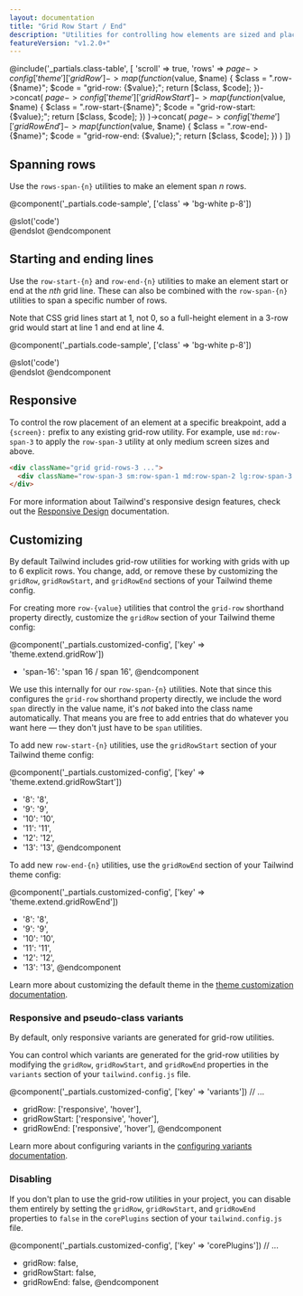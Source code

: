 ```yaml
---
layout: documentation
title: "Grid Row Start / End"
description: "Utilities for controlling how elements are sized and placed across grid rows."
featureVersion: "v1.2.0+"
---
```



@include('_partials.class-table', [
  'scroll' => true,
  'rows' => $page->config['theme']['gridRow']->map(function ($value, $name) {
    $class = ".row-{$name}";
    $code = "grid-row: {$value};";
    return [$class, $code];
  })->concat(
    $page->config['theme']['gridRowStart']->map(function ($value, $name) {
      $class = ".row-start-{$name}";
      $code = "grid-row-start: {$value};";
      return [$class, $code];
    })
  )->concat(
    $page->config['theme']['gridRowEnd']->map(function ($value, $name) {
      $class = ".row-end-{$name}";
      $code = "grid-row-end: {$value};";
      return [$class, $code];
    })
  )
])

## Spanning rows

Use the `rows-span-{n}` utilities to make an element span _n_ rows.

@component('_partials.code-sample', ['class' => 'bg-white p-8'])
<div className="h-64 grid grid-rows-3 grid-flow-col gap-4">
  <div className="row-span-3 bg-gray-500"></div>
  <div className="row-span-1 col-span-2 bg-gray-300"></div>
  <div className="row-span-2 col-span-2 bg-gray-300"></div>
</div>
@slot('code')
<div className="grid grid-rows-3 grid-flow-col gap-4">
  <div className="row-span-3 ..."></div>
  <div className="row-span-1 col-span-2 ..."></div>
  <div className="row-span-2 col-span-2 ..."></div>
</div>
@endslot
@endcomponent

## Starting and ending lines

Use the `row-start-{n}` and `row-end-{n}` utilities to make an element start or end at the _nth_ grid line. These can also be combined with the `row-span-{n}` utilities to span a specific number of rows.

Note that CSS grid lines start at 1, not 0, so a full-height element in a 3-row grid would start at line 1 and end at line 4.

@component('_partials.code-sample', ['class' => 'bg-white p-8'])
<div className="h-64 grid grid-rows-3 grid-flow-col gap-4">
  <div className="row-start-2 row-span-2 bg-gray-500"></div>
  <div className="row-end-3 row-span-2 bg-gray-300"></div>
  <div className="row-start-1 row-end-4 bg-gray-500"></div>
</div>
@slot('code')
<div className="grid grid-rows-3 grid-flow-col gap-4">
  <div className="row-start-2 row-span-2 ..."></div>
  <div className="row-end-3 row-span-2 ..."></div>
  <div className="row-start-1 row-end-4 ..."></div>
</div>
@endslot
@endcomponent

## Responsive

To control the row placement of an element at a specific breakpoint, add a `{screen}:` prefix to any existing grid-row utility. For example, use `md:row-span-3` to apply the `row-span-3` utility at only medium screen sizes and above.

```html
<div className="grid grid-rows-3 ...">
  <div className="row-span-3 sm:row-span-1 md:row-span-2 lg:row-span-3 xl:row-span-1 ..."></div>
</div>
```

For more information about Tailwind's responsive design features, check out the [Responsive Design](/docs/responsive-design) documentation.

## Customizing

By default Tailwind includes grid-row utilities for working with grids with up to 6 explicit rows. You change, add, or remove these by customizing the `gridRow`, `gridRowStart`, and `gridRowEnd` sections of your Tailwind theme config.

For creating more `row-{value}` utilities that control the `grid-row` shorthand property directly, customize the `gridRow` section of your Tailwind theme config:

@component('_partials.customized-config', ['key' => 'theme.extend.gridRow'])
+ 'span-16': 'span 16 / span 16',
@endcomponent

We use this internally for our `row-span-{n}` utilities. Note that since this configures the `grid-row` shorthand property directly, we include the word `span` directly in the value name, it's _not_ baked into the class name automatically. That means you are free to add entries that do whatever you want here — they don't just have to be `span` utilities.

To add new `row-start-{n}` utilities, use the `gridRowStart` section of your Tailwind theme config:

@component('_partials.customized-config', ['key' => 'theme.extend.gridRowStart'])
+ '8': '8',
+ '9': '9',
+ '10': '10',
+ '11': '11',
+ '12': '12',
+ '13': '13',
@endcomponent

To add new `row-end-{n}` utilities, use the `gridRowEnd` section of your Tailwind theme config:

@component('_partials.customized-config', ['key' => 'theme.extend.gridRowEnd'])
+ '8': '8',
+ '9': '9',
+ '10': '10',
+ '11': '11',
+ '12': '12',
+ '13': '13',
@endcomponent

Learn more about customizing the default theme in the [theme customization documentation](/docs/theme#customizing-the-default-theme).


### Responsive and pseudo-class variants

By default, only responsive variants are generated for grid-row utilities.

You can control which variants are generated for the grid-row utilities by modifying the `gridRow`, `gridRowStart`, and `gridRowEnd` properties in the `variants` section of your `tailwind.config.js` file.

@component('_partials.customized-config', ['key' => 'variants'])
  // ...
+ gridRow: ['responsive', 'hover'],
+ gridRowStart: ['responsive', 'hover'],
+ gridRowEnd: ['responsive', 'hover'],
@endcomponent

Learn more about configuring variants in the [configuring variants documentation](/docs/configuring-variants/).

### Disabling

If you don't plan to use the grid-row utilities in your project, you can disable them entirely by setting the `gridRow`, `gridRowStart`, and `gridRowEnd` properties to `false` in the `corePlugins` section of your `tailwind.config.js` file.

@component('_partials.customized-config', ['key' => 'corePlugins'])
  // ...
+ gridRow: false,
+ gridRowStart: false,
+ gridRowEnd: false,
@endcomponent
